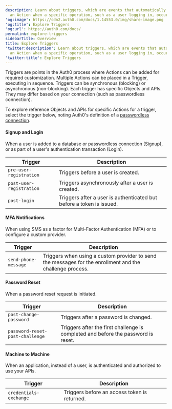```yaml
---
description: Learn about triggers, which are events that automatically invokes
  an Action when a specific operation, such as a user logging in, occurs at runtime.
'og:image': https://cdn2.auth0.com/docs/1.14553.0/img/share-image.png
'og:title': Explore Triggers
'og:url': https://auth0.com/docs/
permalink: explore-triggers
sidebarTitle: Overview
title: Explore Triggers
'twitter:description': Learn about triggers, which are events that automatically invokes
  an Action when a specific operation, such as a user logging in, occurs at runtime.
'twitter:title': Explore Triggers
---
```

Triggers are points in the Auth0 process where Actions can be added for required customization. Multiple Actions can be placed in a Trigger, executing in sequence. Triggers can be synchronous (blocking) or asynchronous (non-blocking).
Each trigger has specific Objects and APIs. They may differ based on your connection (such as <Tooltip tip="Passwordless: Form of authentication that does not rely on a password as the first factor." cta="View Glossary" href="/glossary?term=passwordless">passwordless</Tooltip> connection).

To explore reference Objects and APIs for specific Actions for a trigger, select the trigger below, noting Auth0's definition of a [passwordless connection](/authenticate/passwordless).

#### Signup and Login

When a user is added to a database or passwordless connection (Signup), or as part of a user's authentication transaction (Login).

<table class="table"><thead>
<tr>
<th>Trigger</th>
<th>Description</th>
</tr>
</thead>
<tbody>
<tr>
<td><code>pre-user-registration</code></td>
<td>Triggers before a user is created.</td>
</tr>
<tr>
<td><code>post-user-registration</code></td>
<td>Triggers asynchronously after a user is created.</td>
</tr>
<tr>
<td><code>post-login</code></td>
<td>Triggers after a user is authenticated but before a token is issued.</td>
</tr>
</tbody>
</table>

#### MFA Notifications

When using SMS as a factor for <Tooltip tip="Multi-factor authentication (MFA): User authentication process that uses a factor in addition to username and password such as a code via SMS." cta="View Glossary" href="/glossary?term=Multi-Factor+Authentication">Multi-Factor Authentication</Tooltip> (MFA) or to configure a custom provider.

<table class="table"><thead>
<tr>
<th>Trigger</th>
<th>Description</th>
</tr>
</thead>
<tbody>
<tr>
<td><code>send-phone-message</code></td>
<td>Triggers when using a custom provider to send the messages for the enrollment and the challenge process.</td>
</tr>
</tbody>
</table>

#### Password Reset

When a password reset request is initiated.

<table class="table"><thead>
<tr>
<th>Trigger</th>
<th>Description</th>
</tr>
</thead>
<tbody>
<tr>
<td><code>post-change-password</code></td>
<td>Triggers after a password is changed.</td>
</tr>
<tr>
<td><code>password-reset-post-challenge</code></td>
<td>Triggers after the first challenge is completed and before the password is reset.</td>
</tr>
</tbody>
</table>

#### Machine to Machine

When an application, instead of a user, is authenticated and authorized to use your APIs.

<table class="table"><thead>
<tr>
<th>Trigger</th>
<th>Description</th>
</tr>
</thead>
<tbody>
<tr>
<td><code>credentials-exchange</code></td>
<td>Triggers before an access token is returned.</td>
</tr>
</tbody>
</table>